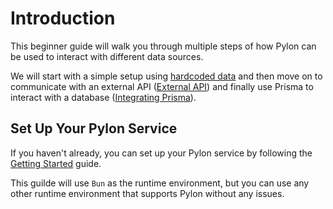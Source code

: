 
# Introduction

This beginner guide will walk you through multiple steps of how Pylon can be used to interact with different data sources.

<Authors date="October 11th, 2024">
  <Author name="Jan Emig" link="https://github.com/jaemig" />
</Authors>

We will start with a simple setup using [hardcoded data](./hardcoded-data.mdx) and then move on to communicate with an external API ([External API](./external-api)) and finally use Prisma to interact with a database ([Integrating Prisma](./integrating-prisma)).

## Set Up Your Pylon Service

If you haven't already, you can set up your Pylon service by following the [Getting Started](/docs/getting-started) guide.

This guilde will use `Bun` as the runtime environment, but you can use any other runtime environment that supports Pylon without any issues.
